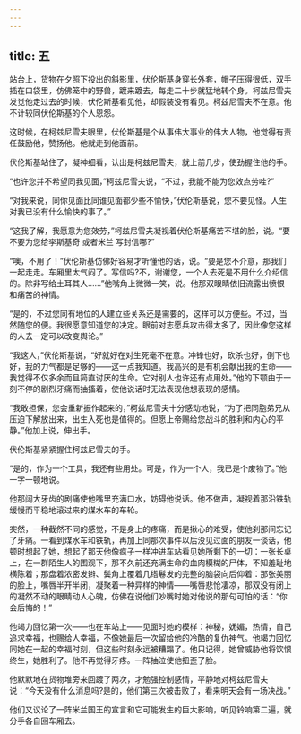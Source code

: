 ```yaml
---
---
---
```

title: 五
---




站台上，货物在夕照下投出的斜影里，伏伦斯基身穿长外套，帽子压得很低，双手插在口袋里，仿佛笼中的野兽，踱来踱去，每走二十步就猛地转个身。柯兹尼雪夫发觉他走过去的时候，伏伦斯基看见他，却假装没有看见。柯兹尼雪夫不在意。他不计较同伏伦斯基的个人恩怨。

这时候，在柯兹尼雪夫眼里，伏伦斯基是个从事伟大事业的伟大人物，他觉得有责任鼓励他，赞扬他。他就走到他面前。

伏伦斯基站住了，凝神细看，认出是柯兹尼雪夫，就上前几步，使劲握住他的手。

“也许您并不希望同我见面，”柯兹尼雪夫说，“不过，我能不能为您效点劳哇?”

“对我来说，同你见面比同谁见面都少些不愉快，”伏伦斯基说，您不要见怪。人生对我已没有什么愉快的事了。”

“这我了解，我愿意为您效劳，”柯兹尼雪夫凝视着伏伦斯基痛苦不堪的脸，说。“要不要为您给李斯基奇 或者米兰 写封信哪?”

“噢，不用了！”伏伦斯基仿佛好容易才听懂他的话，说。“要是您不介意，那我们一起走走。车厢里太气闷了。写信吗?不，谢谢您，一个人去死是不用什么介绍信的。除非写给土耳其人……”他嘴角上微微一笑，说。他那双眼睛依旧流露出愤恨和痛苦的神情。

“是的，不过您同有地位的人建立些关系还是需要的，这样可以方便些。不过，当然随您的便。我很愿意知道您的决定。眼前对志愿兵攻击得太多了，因此像您这样的人去一定可以改变舆论。”

“我这人，”伏伦斯基说，“好就好在对生死毫不在意。冲锋也好，砍杀也好，倒下也好，我的力气都是足够的——这一点我知道。我高兴的是有机会献出我的生命——我觉得不仅多余而且简直讨厌的生命。它对别人也许还有点用处。”他的下颚由于一刻不停的剧烈牙痛而抽搐着，使他说话时无法表现他想表现的感情。

“我敢担保，您会重新振作起来的，”柯兹尼雪夫十分感动地说，“为了把同胞弟兄从压迫下解放出来，出生入死也是值得的。但愿上帝赐给您战斗的胜利和内心的平静。”他加上说，伸出手。

伏伦斯基紧紧握住柯兹尼雪夫的手。

“是的，作为一个工具，我还有些用处。可是，作为一个人，我已是个废物了。”他一字一顿地说。

他那阔大牙齿的剧痛使他嘴里充满口水，妨碍他说话。他不做声，凝视着那沿铁轨缓慢而平稳地滚过来的煤水车的车轮。

突然，一种截然不同的感觉，不是身上的疼痛，而是揪心的难受，使他刹那间忘记了牙痛。一看到煤水车和铁轨，再加上同那次事件以后没见过面的朋友一谈话，他顿时想起了她，想起了那天他像疯子一样冲进车站看见她所剩下的一切：一张长桌上，在一群陌生人的围观下，那不久前还充满生命的血肉模糊的尸体，不知羞耻地横陈着；那盘着浓密发辫、鬓角上覆着几绺鬈发的完整的脑袋向后仰着：那张美丽的脸上，嘴唇半开半闭，凝聚着一种异样的神情——嘴唇悲怆凄凉，那双没有闭上的凝然不动的眼睛动人心魄，仿佛在说他们吵嘴时她对他说的那句可怕的话：“你会后悔的！”

他竭力回忆第一次——也在车站上——见面时她的模样：神秘，妩媚，热情，自己追求幸福，也赐给人幸福，不像她最后一次留给他的冷酷的复仇神气。他竭力回忆同她在一起的幸福时刻，但这些时刻永远被糟蹋了。他只记得，她曾威胁他将饮恨终生，她胜利了。他不再觉得牙疼。一阵抽泣使他扭歪了脸。

他默默地在货物堆旁来回踱了两次，才勉强控制感情，平静地对柯兹尼雪夫说：“今天没有什么消息吗?是的，他们第三次被击败了，看来明天会有一场决战。”

他们又议论了一阵米兰国王的宣言和它可能发生的巨大影响，听见铃响第二遍，就分手各自回车厢去。